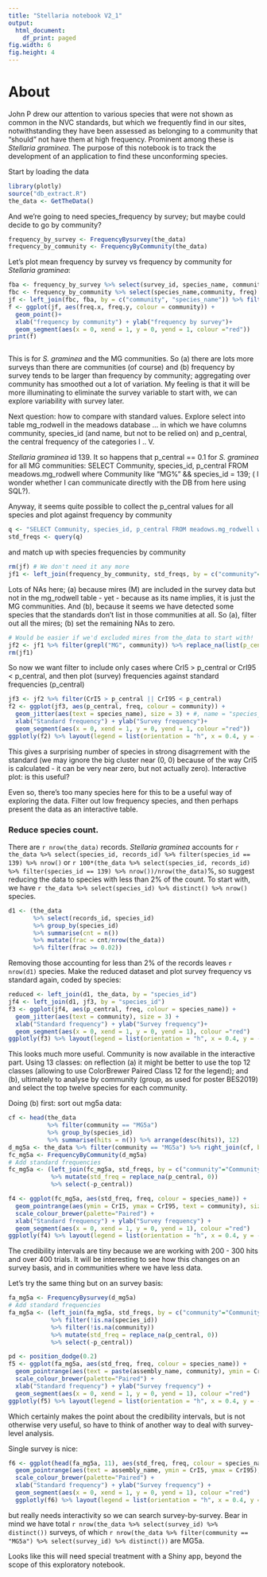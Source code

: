 ```yaml
---
title: "Stellaria notebook V2_1"
output:
  html_document:
    df_print: paged
fig.width: 6
fig.height: 4
---
```

# About

John P drew our attention to various species that were not shown as common in the NVC standards, but which we frequently find in our sites, notwithstanding they have been assessed as belonging to a community that "should" not have them at high frequency. Prominent among these is *Stellaria graminea*. The purpose of this notebook is to track the development of an application to find these unconforming species.

Start by loading the data

```r
library(plotly)
source("db_extract.R")
the_data <- GetTheData()
```

And we're going to need species_frequency by survey; but maybe could decide to go by community?
```r
frequency_by_survey <- FrequencyBysurvey(the_data)
frequency_by_community <- FrequencyByCommunity(the_data)
```
Let's plot mean frequency by survey vs frequency by community for *Stellaria graminea*:
```r
fba <- frequency_by_survey %>% select(survey_id, species_name, community, freq)
fbc <- frequency_by_community %>% select(species_name,community, freq)
jf <- left_join(fbc, fba, by = c("community", "species_name")) %>% filter(species_name == "Stellaria_graminea" & grepl("MG", community))
f <- ggplot(jf, aes(freq.x, freq.y, colour = community)) +
  geom_point()+
  xlab("frequency by community") + ylab("frequency by survey")+
  geom_segment(aes(x = 0, xend = 1, y = 0, yend = 1, colour ="red"))
print(f)
```


```r
```
This is for *S. graminea* and the MG communities. So (a) there are lots more surveys than there are communities (of course) and (b) frequency by survey tends to be larger than frequency by community; aggregating over community has smoothed out a lot of variation. My feeling is that it will be more illuminating to eliminate the survey variable to start with, we can explore variability with survey later.

Next question: how to compare with standard values. Explore select into table mg_rodwell in the meadows database ... in which we have columns community, species_id (and name, but not to be relied on) and p_central, the central frequency of the categories I .. V.

*Stellaria graminea* id 139. It so happens that p_central == 0.1 for *S. graminea* for all MG communities:
SELECT Community, species_id, p_central FROM meadows.mg_rodwell where Community like "MG%" && species_id = 139;
( I wonder whether I can communicate directly with the DB from here using SQL?).

Anyway, it seems quite possible to collect the p_central values for all species and plot against frequency by community

```r
q <- "SELECT Community, species_id, p_central FROM meadows.mg_rodwell where Community like 'MG%';"
std_freqs <- query(q)
```
and match up with species frequencies by community
```r
rm(jf) # We don't need it any more
jf1 <- left_join(frequency_by_community, std_freqs, by = c("community"="Community", "species_id"))

```

Lots of NAs here; (a) because mires (M) are included in the survey data but not in the mg_rodwell table - yet - because as its name implies, it is just the MG communities. And (b), because it seems we have detected some species that the standards don't list in those communities at all. So (a), filter out all the mires; (b) set the remaining NAs to zero.
```r
# Would be easier if we'd excluded mires from the_data to start with! 
jf2 <- jf1 %>% filter(grepl("MG", community)) %>% replace_na(list(p_central = 0))
rm(jf1)
```
So now we want filter to include only cases where CrI5 > p_central or CrI95 < p_central, and then plot (survey) frequencies against standard frequencies (p_central)
```r
jf3 <- jf2 %>% filter(CrI5 > p_central || CrI95 < p_central)
f2 <- ggplot(jf3, aes(p_central, freq, colour = community)) +
  geom_jitter(aes(text = species_name), size = 3) + #, name = "species_name")+
  xlab("Standard frequency") + ylab("Survey frequency")+
  geom_segment(aes(x = 0, xend = 1, y = 0, yend = 1, colour ="red"))
ggplotly(f2) %>% layout(legend = list(orientation = "h", x = 0.4, y = -0.2))

```
This gives a surprising number of species in strong disagrrement with the standard (we may ignore the big cluster near (0, 0) because of the way CrI5 is calculated - it can be very near zero, but not actually zero). Interactive plot: is this useful?

Even so, there's too many species here for this to be a useful way of exploring the data. Filter out low frequency species, and then perhaps present the data as an interactive table.

### Reduce species count.
There are `r nrow(the_data)` records. *Stellaria graminea* accounts for `r the_data %>% select(species_id, records_id) %>% filter(species_id == 139) %>% nrow()`
or `r 100*(the_data %>% select(species_id, records_id) %>% filter(species_id == 139) %>% nrow())/nrow(the_data)`%, so suggest reducing the data to species with less than 2% of the count. To start with, we have `r the_data %>% select(species_id) %>% distinct() %>% nrow()` species. 
```r
d1 <- (the_data 
       %>% select(records_id, species_id) 
       %>% group_by(species_id) 
       %>% summarise(cnt = n())
       %>% mutate(frac = cnt/nrow(the_data))
       %>% filter(frac >= 0.02))
```
Removing those accounting for less than 2% of the records leaves `r nrow(d1)` species.
Make the reduced dataset and plot survey frequency vs standard again, coded by species:
```r
reduced <- left_join(d1, the_data, by = "species_id")
jf4 <- left_join(d1, jf3, by = "species_id")
f3 <- ggplot(jf4, aes(p_central, freq, colour = species_name)) +
  geom_jitter(aes(text = community), size = 3) + 
  xlab("Standard frequency") + ylab("Survey frequency")+
  geom_segment(aes(x = 0, xend = 1, y = 0, yend = 1), colour ="red")
ggplotly(f3) %>% layout(legend = list(orientation = "h", x = 0.4, y = -0.2))

```
This looks much more useful. Community is now available in the interactive part. Using 13 classes: on reflection (a) it might be better to use the top 12 classes (allowing to use ColorBrewer Paired Class 12 for the legend); and (b), ultimately to analyse by community (group, as used for poster BES2019) and select the top twelve species for each community.

Doing (b) first: sort out mg5a data:
```r

cf <- head(the_data 
           %>% filter(community == "MG5a")
           %>% group_by(species_id) 
           %>% summarise(hits = n()) %>% arrange(desc(hits)), 12)
d_mg5a <- the_data %>% filter(community == "MG5a") %>% right_join(cf, by = "species_id")
fc_mg5a <- FrequencyByCommunity(d_mg5a)
# Add standard frequencies
fc_mg5a <- (left_join(fc_mg5a, std_freqs, by = c("community"="Community", "species_id")) 
            %>% mutate(std_freq = replace_na(p_central, 0)) 
            %>% select(-p_central))

f4 <- ggplot(fc_mg5a, aes(std_freq, freq, colour = species_name)) +
  geom_pointrange(aes(ymin = CrI5, ymax = CrI95, text = community), size = 3) + 
  scale_colour_brewer(palette="Paired") +
  xlab("Standard frequency") + ylab("Survey frequency") +
  geom_segment(aes(x = 0, xend = 1, y = 0, yend = 1), colour ="red")
ggplotly(f4) %>% layout(legend = list(orientation = "h", x = 0.4, y = -0.2))

```

The credibility intervals are tiny because we are working with 200 - 300 hits and over 400 trials. It will be interesting to see how this changes on an survey basis, and in communities where we have less data.

Let's try the same thing but on an survey basis:
```r
fa_mg5a <- FrequencyBysurvey(d_mg5a)
# Add standard frequencies
fa_mg5a <- (left_join(fa_mg5a, std_freqs, by = c("community"="Community", "species_id"))
            %>% filter(!is.na(species_id))
            %>% filter(!is.na(community))
            %>% mutate(std_freq = replace_na(p_central, 0)) 
            %>% select(-p_central))

pd <- position_dodge(0.2)
f5 <- ggplot(fa_mg5a, aes(std_freq, freq, colour = species_name)) +
  geom_pointrange(aes(text = paste(assembly_name, community), ymin = CrI5, ymax = CrI95), size = 1, position = pd) +
  scale_colour_brewer(palette="Paired") +
  xlab("Standard frequency") + ylab("Survey frequency") +
  geom_segment(aes(x = 0, xend = 1, y = 0, yend = 1), colour ="red")  
ggplotly(f5) %>% layout(legend = list(orientation = "h", x = 0.4, y = -0.2))

```
Which certainly makes the point about the credibility intervals, but is not otherwise very useful, so have to think of another way to deal with survey-level analysis.

Single survey is nice:
```r
f6 <- ggplot(head(fa_mg5a, 11), aes(std_freq, freq, colour = species_name)) +
  geom_pointrange(aes(text = assembly_name, ymin = CrI5, ymax = CrI95), size = 1, position = pd) +
  scale_colour_brewer(palette="Paired") +
  xlab("Standard frequency") + ylab("Survey frequency") +
  geom_segment(aes(x = 0, xend = 1, y = 0, yend = 1), colour ="red")
  ggplotly(f6) %>% layout(legend = list(orientation = "h", x = 0.4, y = -0.2))

```

but really needs interactivity so we can search survey-by-survey. Bear in mind we have total `r nrow(the_data %>% select(survey_id) %>% distinct())
` surveys, of which `r nrow(the_data %>% filter(community == "MG5a") %>% select(survey_id) %>% distinct())
` are MG5a.

Looks like this will need special treatment with a Shiny app, beyond the scope of this exploratory notebook.





